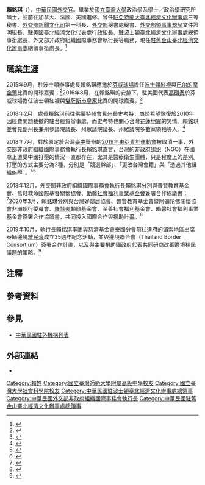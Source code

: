 {{NoteTA
|1=zh-hans:台; zh-hant:臺;
|2=zh-hans:研究生院; zh-hant:研究院; zh-tw:研究所;
|3=zh-hans:肯尼迪; zh-hant:甘迺迪;
|4=zh-hans:约翰逊; zh-hant:莊臣; zh-tw:強生;
|5=zh-hans:首席执行官; zh-hant:行政總裁; zh-tw:執行長;
}}

{{Infobox officeholder
| name         = 賴銘琪<br>Ming-Chi Scott Lai
| sex          = 男
| Native place = 
| residence    = 
| image        = File:賴銘琪201607.png
| office       = {{flagicon|ROC}} 中華民國駐舊金山處長
| premierroc   = 
| term_start   = 2020年8月
| term_end     = 
| predecessor  = [[馬鍾麟|馬鍾麟]]<ref>{{Cite web |url = http://multilingual.mofa.gov.tw/web/web_UTF-8/almanac/almanac2015/%E4%B8%AD%E8%8F%AF%E6%B0%91%E5%9C%8B104%E5%B9%B4%E5%A4%96%E4%BA%A4%E5%B9%B4%E9%91%91.pdf |title = 《中華民國104年外交年鑑》〈附錄十 中華民國駐外代表機構名錄〉 |publisher = [[中華民國外交部|中華民國外交部]] |access-date = 2020-11-03 |archive-date = 2019-08-30 |archive-url = https://web.archive.org/web/20190830005429/http://multilingual.mofa.gov.tw/web/web_UTF-8/almanac/almanac2015/%E4%B8%AD%E8%8F%AF%E6%B0%91%E5%9C%8B104%E5%B9%B4%E5%A4%96%E4%BA%A4%E5%B9%B4%E9%91%91.pdf |dead-url = no }}</ref>
| successor    = 
| office1      = [[File:ROC_Ministry_of_Foreign_Affairs_Emblem.svg|15px]] [[中華民國外交部|中華民國外交部]]非政府組織國際事務會執行長
| premierroc1  = 
| term_start1  = 2018年4月
| term_end1    = 2020年8月
| predecessor1 = [[翁瑛敏|翁瑛敏]]<ref>{{Cite web |url = http://multilingual.mofa.gov.tw/web/web_UTF-8/almanac/almanac2017/%E4%B8%AD%E8%8F%AF%E6%B0%91%E5%9C%8B106%E5%B9%B4%E5%A4%96%E4%BA%A4%E5%B9%B4%E9%91%91.pdf |title = 《中華民國106年外交年鑑》〈附錄八 外交部各單位主管名錄〉 |publisher = 中華民國外交部 |access-date = 2020-11-03 |archive-date = 2019-04-02 |archive-url = https://web.archive.org/web/20190402131100/http://multilingual.mofa.gov.tw/web/web_UTF-8/almanac/almanac2017/%E4%B8%AD%E8%8F%AF%E6%B0%91%E5%9C%8B106%E5%B9%B4%E5%A4%96%E4%BA%A4%E5%B9%B4%E9%91%91.pdf |dead-url = no }}</ref>
| successor1   = [[王雪虹|王雪虹]]<ref>{{Cite web |url = https://www.mofa.gov.tw/MofaLeader_Content.aspx?n=88&sms=43&mls=37 |author = 非政府組織國際事務會 |date = 2021年1月14日 |title = 主管簡歷 |publisher = 中華民國外交部 |deadurl = no |archiveurl = https://web.archive.org/web/20201103124051/https://www.mofa.gov.tw/MofaLeader_Content.aspx?n=DC0C7701C7A3ED24&sms=E13EEDB811A4B97A&s=455B2352278A7C8D |archivedate = 2020年11月3日 |access-date = 2021年1月15日 }}</ref>
| office2      = {{flagicon|ROC}} 中華民國駐波士頓處長
| premierroc2  = 
| term_start2  = 2014年9月
| term_end2    = 2018年4月
| predecessor2 = [[洪慧珠|洪慧珠]]<ref>{{Cite web |url = http://multilingual.mofa.gov.tw/web/web_UTF-8/almanac/almanac2013/35.pdf |title = 《中華民國102年外交年鑑》〈附錄十 中華民國駐外代表機構名錄〉 |publisher = 中華民國外交部 |access-date = 2020-11-03 |archive-date = 2020-09-11 |archive-url = https://web.archive.org/web/20200911141305/http://multilingual.mofa.gov.tw/web/web_UTF-8/almanac/almanac2013/35.pdf |dead-url = no }}</ref>
| successor2   = [[徐佑典|徐佑典]]<ref>{{Cite web |url = http://multilingual.mofa.gov.tw/web/web_UTF-8/almanac/almanac2018/%E4%B8%AD%E8%8F%AF%E6%B0%91%E5%9C%8B107%E5%B9%B4%E5%A4%96%E4%BA%A4%E5%B9%B4%E9%91%91.pdf |title = 《中華民國107年外交年鑑》〈附錄十 中華民國駐外代表機構名錄〉 |publisher = 中華民國外交部 |access-date = 2020-11-03 |archive-date = 2020-06-12 |archive-url = https://web.archive.org/web/20200612130648/http://multilingual.mofa.gov.tw/web/web_UTF-8/almanac/almanac2018/%E4%B8%AD%E8%8F%AF%E6%B0%91%E5%9C%8B107%E5%B9%B4%E5%A4%96%E4%BA%A4%E5%B9%B4%E9%91%91.pdf |dead-url = no }}</ref>
| constituency5 = 
| nationality  = {{ROC}}
| birth_date   = 
| birth_place  = 
| death_date   = 
| death_place  = 
| party        = 
| 父母         = 
| children     = 
| spouse       = 雲雯蓁<ref>{{Cite web |url = https://www.epochtimes.com/b5/18/4/1/n10269134.htm |author = 劉景燁 |date = 2018年4月2日 |title = 經文處餐會惜別賴銘琪處長 |publisher = [[大纪元时报|大纪元时报]]}}</ref>
| profession   = [[外交官|外交官]]
| alma_mater   = [[國立臺灣師範大學附屬高級中學|國立臺灣師範大學附屬高級中學]]<br>[[國立臺灣大學|國立臺灣大學]]
| past         =
*[[中華民國外交部|外交部]]禮賓司薦任科員<br>{{Color|blue|（1990年1月－1990年12月）}}
*外交部北美司薦任科員<br>{{Color|blue|（1991年12月－1992年10月）}}
*外交部秘書處秘書<br>{{Color|blue|（1992年10月－1994年9月）}}
*[[駐亞特蘭大臺北經濟文化辦事處|駐亞特蘭大辦事處]]三等秘書<br>{{Color|blue|（1994年9月－1997年9月）}}
*[[駐美國臺北經濟文化代表處|駐美國代表處]]二等秘書<br>{{Color|blue|（1997年9月－2000年1月）}}
*外交部秘書處秘書<br>{{Color|blue|（2000年5月－2000年12月）}}
*[[外交部國際傳播司|外交部新聞文化司]]第一科科長<br>{{Color|blue|（2000年12月－2002年5月）}}
*外交部秘書處秘書<br>{{Color|blue|（2002年5月－2004年1月）}}
*[[駐波士頓臺北經濟文化辦事處|駐波士頓辦事處]]組長<br>{{Color|blue|（2004年1月－2010年1月）}}
*外交部北美司組長回部辦事<br>{{Color|blue|（2010年1月－2010年5月）}}
*[[外交部領事事務局|外交部領事事務局]]文件證明組組長<br>{{Color|blue|（2010年9月－2012年7月）}}
*駐美國代表處行政組組長<br>{{Color|blue|（2012年7月－2014年9月）}}
*駐波士頓辦事處總領事銜處長<br>{{Color|blue|（2014年9月－2018年4月）}}
*外交部非政府組織國際事務會執行長<br>{{Color|blue|（2018年4月－2020年8月）}}
*[[駐舊金山臺北經濟文化辦事處|駐舊金山辦事處]]總領事銜處長<br>{{Color|blue|（2020年8月－）}}
| educate      =
*[[國立臺灣師範大學附屬高級中學|國立臺灣師範大學附屬高級中學]]畢業<br>{{Color|blue|（1979年9月－1981年5月）}}
*[[國立臺灣大學|國立臺灣大學]]政治學系學士<br>{{Color|blue|（1981年9月－1985年5月）}}
*國立臺灣大學政治學研究所碩士<br>{{Color|blue|（1987年9月－1990年9月）}}
*[[公務人員特種考試外交領事人員考試|公務人員外交特考]]第22期<br>{{Color|blue|（1988年9月）}}
*加拿大[[渥太華大學|渥太華大學]]進修<br>{{Color|blue|（1991年1月－1991年12月）}}
*法國[[国家行政学院_(法国)|國家行政學院]]進修<br>{{Color|blue|（2011年9月）}}
*美國[[肯尼迪政府学院|哈佛大學甘迺迪政府學院]]進修<br>{{Color|blue|（2013年5月）}}
| awards       = 
| website      = 
| footnotes    = 
}}

'''賴銘琪'''（{{lang-en|Ming-Chi Scott Lai}}{{bd|||catIdx=}}），[[:Category:中華民國外交官|中華民國外交官]]。畢業於[[國立臺灣大學|國立臺灣大學]]政治學系學士／政治學研究所碩士，並前往加拿大、法國、美國進修。曾任[[駐亞特蘭大臺北經濟文化辦事處|駐亞特蘭大臺北經濟文化辦事處]]三等秘書、[[外交部國際傳播司|外交部新聞文化司]]第一科長、[[中華民國外交部|外交部]]秘書處秘書、[[外交部領事事務局|外交部領事事務局]]文件證明組長、[[駐美國臺北經濟文化代表處|駐美國臺北經濟文化代表處]]行政組長、[[駐波士頓臺北經濟文化辦事處|駐波士頓臺北經濟文化辦事處]]總領事銜處長、外交部非政府組織國際事務會執行長等職務，現任[[駐舊金山臺北經濟文化辦事處|駐舊金山臺北經濟文化辦事處]]總領事銜處長。<ref>{{Cite web |url = https://www.roc-taiwan.org/ussfo/post/2746.html |date = 2020年8月5日 |title = 處長簡歷 |publisher = 中華民國駐外單位聯合網站 |deadurl = no |archiveurl = https://web.archive.org/web/20201103112331/https://www.roc-taiwan.org/ussfo/post/2746.html |archivedate = 2020年11月3日 |access-date = 2020年11月3日 }}</ref>{{noteTag|name=2012年9月|2012年9月，中華民國外交部為統一駐外人員內部職稱，明定大使館、代表處設大使、公使，代表處對外仍稱代表、副代表；辦事處設總領事、副總領事，對外仍稱處長、副處長。<ref>{{Cite web |url = https://tw.news.yahoo.com/%E7%B5%B1-%E5%90%8D%E7%A8%B1-%E4%BB%A3%E8%A1%A8%E5%B0%8D%E5%85%A7%E7%A8%B1%E5%A4%A7%E4%BD%BF-133312149.html |author = 陳培煌 |date = 2012年8月31日 |title = 統一名稱 代表對內稱大使 |publisher = [[Yahoo!奇摩|Yahoo!奇摩]]引用[[中央通訊社|中央通訊社]] |access-date = 2020年11月3日 |archive-date = 2016年11月30日 |archive-url = https://web.archive.org/web/20161130185459/https://tw.news.yahoo.com/%E7%B5%B1-%E5%90%8D%E7%A8%B1-%E4%BB%A3%E8%A1%A8%E5%B0%8D%E5%85%A7%E7%A8%B1%E5%A4%A7%E4%BD%BF-133312149.html |dead-url = no }}</ref><br>代表處館長為特任或簡任第十三職等至第十四職等者任大使銜代表、簡任第十二職等至第十三職等者任公使銜代表；辦事處長為簡任第十二職等任總領事銜處長。<ref>{{Cite web |url = https://law.moj.gov.tw/LawClass/LawAll.aspx?PCode=E0000017 |date = 2018年6月13日 |title = 駐外機構組織通則 |publisher = 全國法規資料庫}}</ref>}}

==職業生涯==
2015年9月，駐波士頓辦事處長賴銘琪應邀於[[芬威球場|芬威球場]]擔任[[波士頓紅襪|波士頓紅襪]]與[[巴尔的摩金莺|巴尔的摩金莺]]比賽的開球嘉賓；<ref>{{Cite web |url = https://www.bostonorange.com/2015/09/blog-post_27.html |date = 2015年9月28日 |title = 賴銘琪應邀在紅襪隊與金鶯隊比賽開球 |publisher = Boston Orange 波士頓菊子}}</ref>2016年8月，在賴銘琪的安排下，駐美國代表[[高碩泰|高碩泰]]於芬威球場擔任波士頓紅襪與[[堪萨斯市皇家|堪萨斯市皇家]]比賽的開球嘉賓。<ref>{{Cite web |url = https://sports.ltn.com.tw/news/breakingnews/1807974 |author = 曹郁芬 |date = 2016年8月27日 |title = MLB》駐美代表高碩泰 紅襪球場投出快速直球 |publisher = [[自由時報|自由時報]] |access-date = 2020年11月3日 |archive-date = 2018年12月12日 |archive-url = https://web.archive.org/web/20181212023337/http://sports.ltn.com.tw/news/breakingnews/1807974 |dead-url = no }}</ref>

2018年2月，處長賴銘琪前往佛蒙特州會見州長[[菲爾·斯科特|史考特]]，商談希望恢復於2010年因經費問題裁撤的駐台經貿辦事處，而史考特也關心台灣[[2018年花莲地震|花蓮地震]]的災情。賴銘琪並會見副州長兼州參議院議長{{Link-en|朱克曼|David Zuckerman (politician)}}、州眾議院議長{{Link-en|米奇·強生|Mitzi Johnson|強生}}、州眾議院多數黨領袖等人。<ref>{{Cite web |url = https://www.rti.org.tw/news/view/id/395426 |author = 楊昭彥 |date = 2018年2月13日 |title = 賴銘琪訪佛蒙特州長 盼恢復在台設處 |publisher = [[中央廣播電臺|中央廣播電臺]]}}</ref>

2018年7月，對於原定於台灣[[臺中市|臺中]]舉辦的[[2019年東亞青年運動會|2019年東亞青年運動會]]被取消一事，外交部非政府組織國際事務會執行長賴銘琪直言，台灣的[[非政府组织|非政府组织]]（NGO）在國際上遭受中國打壓的情況一直都存在，尤其是醫療衛生團體，只是程度上的差別。打壓的方式主要分為3種，分別是「競選幹部」、「更改台灣會籍」與「透過其他組織施壓」。<ref>{{Cite web |url = https://www.peoplenews.tw/news/68cbbf74-5eb2-4117-b8af-3e46a8b84ac1 |author = 林冠妙 |date = 2018年7月26日 |title = 外交部：台灣NGO受中國打壓無日不有 但國際參與不減 |publisher = [[民報_(2014年)|民報]] |access-date = 2020年11月3日 |archive-date = 2018年12月4日 |archive-url = https://web.archive.org/web/20181204075442/http://www.peoplenews.tw/news/68cbbf74-5eb2-4117-b8af-3e46a8b84ac1 |dead-url = no }}</ref><ref>{{Cite web |url = https://udn.com/news/story/6656/4250195 |author = 中央社 |date = 2019年12月26日 |title = 外交部：台灣參與NGO受中國因素打壓 日趨嚴重 |publisher = [[聯合新聞網|聯合新聞網]] |access-date = 2020年11月3日 |archive-date = 2019年12月26日 |archive-url = https://web.archive.org/web/20191226122556/https://udn.com/news/story/6656/4250195 |dead-url = no }}</ref>

2018年12月，外交部非政府組織國際事務會執行長賴銘琪分別與普賢教育基金會、舊鞋救命國際基督關懷協會、[[勵馨社會福利事業基金會|勵馨社會福利事業基金會]]簽署合作協議書；<ref>{{Cite web |url = https://www.mofa.gov.tw/News_Content.aspx?n=9E57026FB421F554&sms=28A3E17C7AEEE92F&s=86E7046E7BA34ECE |date = 2018年12月14日 |title = 外交部非政府組織國際事務會與我國民間團體簽署合作協議書 |publisher = 中華民國外交部 |access-date = 2020年11月3日 |archive-date = 2019年9月1日 |archive-url = https://web.archive.org/web/20190901071346/https://www.mofa.gov.tw/News_Content.aspx?n=9E57026FB421F554&sms=28A3E17C7AEEE92F&s=86E7046E7BA34ECE |dead-url = no }}</ref>2020年3月，賴銘琪分別與台灣好鄰居協會、普賢教育基金會暨阿彌陀佛關懷協會非洲執行委員會、[[羅慧夫|羅慧夫]]顱顏基金會、至善社會福利基金會、勵馨社會福利事業基金會簽署合作協議書，共同投入國際合作與援助計畫。<ref>{{Cite web |url = https://www.rti.org.tw/news/view/id/2057358 |author = 王照坤 |date = 2020年3月27日 |title = 外交部今與NGO簽協議 共促國際合作援助 |publisher = 中央廣播電臺 |access-date = 2020年11月3日 |archive-date = 2020年3月29日 |archive-url = https://web.archive.org/web/20200329213628/https://www.rti.org.tw/news/view/id/2057358 |dead-url = no }}</ref>

2019年10月，執行長賴銘琪率團與[[慈濟基金會|慈濟基金會]]泰國分會前往[[達府|達府]]的[[湄索县|湄索]]地區出席泰緬邊境[[难民营|难民营]]成立35週年紀念活動，並與邊境聯合會（Thailand Border Consortium）簽署合作計畫，以及與主要捐助國政府代表共同研商改善邊境移民議題的策略。<ref>{{Cite web |url = https://www.cna.com.tw/news/aipl/201910300301.aspx |author = 呂欣憓 |date = 2019年10月30日 |title = 外交部NGO國際事務會 泰緬邊境力推人道外交 |publisher = 中央通訊社 |access-date = 2020年11月3日 |archive-date = 2019年12月15日 |archive-url = https://web.archive.org/web/20191215032631/https://www.cna.com.tw/news/aipl/201910300301.aspx |dead-url = no }}</ref>

==注釋==
{{noteFoot}}

==參考資料==
{{reflist}}

==參見==
*[[中華民國駐外機構列表|中華民國駐外機構列表]]

==外部連結==
*{{Cite web |url = https://www.singtaousa.com/sf/446-%E7%81%A3%E5%8D%80/3023328-%E6%96%B0%E7%B6%93%E6%96%87%E8%99%95%E9%95%B7%E4%B8%8A%E6%98%9F%E5%B3%B6%E9%9B%BB%E5%8F%B0+%E8%B3%B4%E9%8A%98%E7%90%AA%E8%A9%B3%E8%BF%B0%E4%BB%BB%E5%85%A7%E4%B8%89%E8%A6%81%E5%8B%99/ |author = 張曼琳 |date = 2020年9月5日 |title = 新經文處長上星島電台 賴銘琪詳述任內三要務 |publisher = [[星島日報|星島日報]]}}

{{DEFAULTSORT:Lai賴}}
[[Category:賴姓|Category:賴姓]]
[[Category:國立臺灣師範大學附屬高級中學校友|Category:國立臺灣師範大學附屬高級中學校友]]
[[Category:國立臺灣大學社會科學院校友|Category:國立臺灣大學社會科學院校友]]
[[Category:中華民國駐波士頓臺北經濟文化辦事處總領事|Category:中華民國駐波士頓臺北經濟文化辦事處總領事]]
[[Category:中華民國外交部非政府組織國際事務會執行長|Category:中華民國外交部非政府組織國際事務會執行長]]
[[Category:中華民國駐舊金山臺北經濟文化辦事處總領事|Category:中華民國駐舊金山臺北經濟文化辦事處總領事]]